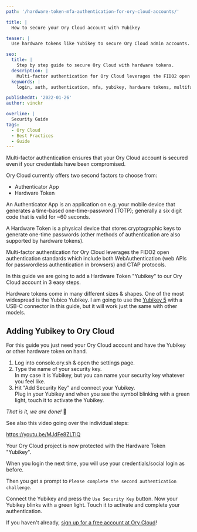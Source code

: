 ```yaml
---
path: '/hardware-token-mfa-authentication-for-ory-cloud-accounts/'

title: |
  How to secure your Ory Cloud account with Yubikey

teaser: |
  Use hardware tokens like Yubikey to secure Ory Cloud admin accounts.

seo:
  title: |
    Step by step guide to secure Ory Cloud with hardware tokens.
  description: |
    Multi-factor authentication for Ory Cloud leverages the FIDO2 open authentication standards. In this guide we are going to add a Yubikey to our Ory Cloud account in 3 easy steps. Ory Cloud currently offers two second factors to choose from: TOTP & Hardware Tokens.
  keywords: |
    login, auth, authentication, mfa, yubikey, hardware tokens, multifactor, second factor, security, hardened login, open source, ory, ory kratos, ory cloud

publishedAt: '2022-01-26'
author: vinckr

overline: |
  Security Guide
tags:
  - Ory Cloud
  - Best Practices
  - Guide
---
```


Multi-factor authentication ensures that your Ory Cloud account is secured even
if your credentials have been compromised.

Ory Cloud currently offers two second factors to choose from:

- Authenticator App
- Hardware Token

An Authenticator App is an application on e.g. your mobile device that generates
a time-based one-time-password (TOTP); generally a six digit code that is valid
for ~60 seconds.

A Hardware Token is a physical device that stores cryptographic keys to generate
one-time passwords (other methods of authentication are also supported by
hardware tokens).

Multi-factor authentication for Ory Cloud leverages the FIDO2 open
authentication standards which include both WebAuthentication (web APIs for
passwordless authentication in browsers) and CTAP protocols.

In this guide we are going to add a Hardware Token "Yubikey" to our Ory Cloud
account in 3 easy steps.

Hardware tokens come in many different sizes & shapes. One of the most
widespread is the Yubico Yubikey. I am going to use the
[Yubikey 5](https://www.yubico.com/products/yubikey-5-overview/) with a USB-C
connector in this guide, but it will work just the same with other models.

## Adding Yubikey to Ory Cloud

For this guide you just need your Ory Cloud account and have the Yubikey or
other hardware token on hand.

1. Log into console.ory.sh & open the settings page.
2. Type the name of your security key.  
   In my case it is Yubikey, but you can name your security key whatever you
   feel like.
3. Hit "Add Security Key" and connect your Yubikey.  
   Plug in your Yubikey and when you see the symbol blinking with a green light,
   touch it to activate the Yubikey.

_That is it, we are done!_ 🥳

See also this video going over the individual steps:

https://youtu.be/MJdFe8ZLTlQ

Your Ory Cloud project is now protected with the Hardware Token "Yubikey".

When you login the next time, you will use your credentials/social login as
before.

Then you get a prompt to `Please complete the second authentication challenge`.

Connect the Yubikey and press the `Use Security Key` button. Now your Yubikey
blinks with a green light. Touch it to activate and complete your
authentication.

If you haven't already,
[sign up for a free account at Ory Cloud](https://console.ory.sh/registration?preferred_plan=developer)!
